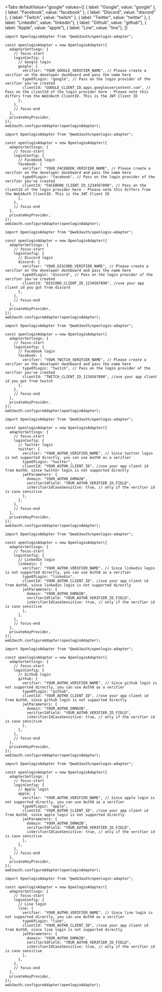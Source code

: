 
<Tabs
  defaultValue="google"
  values={[
    { label: "Google", value: "google" },
    { label: "Facebook", value: "facebook" },
    { label: "Discord", value: "discord" },
    { label: "Twitch", value: "twitch" },
    { label: "Twitter", value: "twitter" },
    { label: "LinkedIn", value: "linkedin"},
    { label: "Github", value: "github"},
    { label: "Apple", value: "apple"},
    { label: "Line", value: "line"},
  ]}
>

<TabItem value="google">

```tsx
import OpenloginAdapter from "@web3auth/openlogin-adapter";

const openloginAdapter = new OpenloginAdapter({
  adapterSettings: {
    // focus-start
    loginConfig: {
      // Google login
      google: {
        verifier: "YOUR_GOOGLE_VERIFIER_NAME", // Please create a verifier on the developer dashboard and pass the name here
        typeOfLogin: "google", // Pass on the login provider of the verifier you've created
        clientId: "GOOGLE_CLIENT_ID.apps.googleusercontent.com", // Pass on the clientId of the login provider here - Please note this differs from the Web3Auth ClientID. This is the JWT Client ID
      },
    },
    // focus-end
  },
  privateKeyProvider,
});
web3auth.configureAdapter(openloginAdapter);
```

</TabItem>

<TabItem value="facebook">

```tsx
import OpenloginAdapter from "@web3auth/openlogin-adapter";

const openloginAdapter = new OpenloginAdapter({
  adapterSettings: {
    // focus-start
    loginConfig: {
      // Facebook login
      facebook: {
        verifier: "YOUR_FACEBOOK_VERIFIER_NAME", // Please create a verifier on the developer dashboard and pass the name here
        typeOfLogin: "facebook", // Pass on the login provider of the verifier you've created
        clientId: "FACEBOOK_CLIENT_ID_1234567890", // Pass on the clientId of the login provider here - Please note this differs from the Web3Auth ClientID. This is the JWT Client ID
      },
    },
    // focus-end
  },
  privateKeyProvider,
});
web3auth.configureAdapter(openloginAdapter);
```

</TabItem>

<TabItem value="discord">

```tsx
import OpenloginAdapter from "@web3auth/openlogin-adapter";

const openloginAdapter = new OpenloginAdapter({
  adapterSettings: {
    // focus-start
    loginConfig: {
      // Discord login
      discord: {
        verifier: "YOUR_DISCORD_VERIFIER_NAME", // Please create a verifier on the developer dashboard and pass the name here
        typeOfLogin: "discord", // Pass on the login provider of the verifier you've created
        clientId: "DISCORD_CLIENT_ID_1234567890", //use your app client id you got from discord
      },
    },
    // focus-end
  },
  privateKeyProvider,
});
web3auth.configureAdapter(openloginAdapter);
```

</TabItem>

<TabItem value="twitch">

```tsx
import OpenloginAdapter from "@web3auth/openlogin-adapter";

const openloginAdapter = new OpenloginAdapter({
  adapterSettings: {
    // focus-start
    loginConfig: {
      // Facebook login
      facebook: {
        verifier: "YOUR_TWITCH_VERIFIER_NAME", // Please create a verifier on the developer dashboard and pass the name here
        typeOfLogin: "twitch", // Pass on the login provider of the verifier you've created
        clientId: "TWITCH_CLIENT_ID_1234567890", //use your app client id you got from twitch
      },
    },
    // focus-end
  },
  privateKeyProvider,
});
web3auth.configureAdapter(openloginAdapter);
```

</TabItem>

<TabItem value="twitter">

```tsx
import OpenloginAdapter from "@web3auth/openlogin-adapter";

const openloginAdapter = new OpenloginAdapter({
  adapterSettings: {
    // focus-start
    loginConfig: {
      // Twitter login
      twitter: {
        verifier: "YOUR_AUTH0_VERIFIER_NAME", // Since twitter login is not supported directly, you can use Auth0 as a verifier
        typeOfLogin: "twitter",
        clientId: "YOUR_AUTH0_CLIENT_ID", //use your app client id from Auth0, since twitter login is not supported directly
        jwtParameters: {
          domain: "YOUR_AUTH0_DOMAIN",
          verifierIdField: "YOUR_AUTH0_VERIFIER_ID_FIELD",
          isVerifierIdCaseSensitive: true, // only if the verifier id is case sensitive
        },
      },
    },
    // focus-end
  },
  privateKeyProvider,
});
web3auth.configureAdapter(openloginAdapter);
```

</TabItem>

<TabItem value="linkedin">

```tsx
import OpenloginAdapter from "@web3auth/openlogin-adapter";

const openloginAdapter = new OpenloginAdapter({
  adapterSettings: {
    // focus-start
    loginConfig: {
      // LinkedIn login
      linkedin: {
        verifier: "YOUR_AUTH0_VERIFIER_NAME", // Since linkedin login is not supported directly, you can use Auth0 as a verifier
        typeOfLogin: "linkedin",
        clientId: "YOUR_AUTH0_CLIENT_ID", //use your app client id from Auth0, since linkedin login is not supported directly
        jwtParameters: {
          domain: "YOUR_AUTH0_DOMAIN",
          verifierIdField: "YOUR_AUTH0_VERIFIER_ID_FIELD",
          isVerifierIdCaseSensitive: true, // only if the verifier id is case sensitive
        },
      },
    },
    // focus-end
  },
  privateKeyProvider,
});
web3auth.configureAdapter(openloginAdapter);
```

</TabItem>

<TabItem value="github">

```tsx
import OpenloginAdapter from "@web3auth/openlogin-adapter";

const openloginAdapter = new OpenloginAdapter({
  adapterSettings: {
    // focus-start
    loginConfig: {
      // Github login
      github: {
        verifier: "YOUR_AUTH0_VERIFIER_NAME", // Since github login is not supported directly, you can use Auth0 as a verifier
        typeOfLogin: "github",
        clientId: "YOUR_AUTH0_CLIENT_ID", //use your app client id from Auth0, since github login is not supported directly
        jwtParameters: {
          domain: "YOUR_AUTH0_DOMAIN",
          verifierIdField: "YOUR_AUTH0_VERIFIER_ID_FIELD",
          isVerifierIdCaseSensitive: true, // only if the verifier id is case sensitive
        },
      },
    },
    // focus-end
  },
  privateKeyProvider,
});
web3auth.configureAdapter(openloginAdapter);
```

</TabItem>

<TabItem value="apple">

```tsx
import OpenloginAdapter from "@web3auth/openlogin-adapter";

const openloginAdapter = new OpenloginAdapter({
  adapterSettings: {
    // focus-start
    loginConfig: {
      // Apple login
      apple: {
        verifier: "YOUR_AUTH0_VERIFIER_NAME", // Since apple login is not supported directly, you can use Auth0 as a verifier
        typeOfLogin: "apple",
        clientId: "YOUR_AUTH0_CLIENT_ID", //use your app client id from Auth0, since apple login is not supported directly
        jwtParameters: {
          domain: "YOUR_AUTH0_DOMAIN",
          verifierIdField: "YOUR_AUTH0_VERIFIER_ID_FIELD",
          isVerifierIdCaseSensitive: true, // only if the verifier id is case sensitive
        },
      },
    },
    // focus-end
  },
  privateKeyProvider,
});
web3auth.configureAdapter(openloginAdapter);
```

</TabItem>

<TabItem value="line">

```tsx
import OpenloginAdapter from "@web3auth/openlogin-adapter";

const openloginAdapter = new OpenloginAdapter({
  adapterSettings: {
    // focus-start
    loginConfig: {
      // Line login
      line: {
        verifier: "YOUR_AUTH0_VERIFIER_NAME", // Since line login is not supported directly, you can use Auth0 as a verifier
        typeOfLogin: "line",
        clientId: "YOUR_AUTH0_CLIENT_ID", //use your app client id from Auth0, since line login is not supported directly
        jwtParameters: {
          domain: "YOUR_AUTH0_DOMAIN",
          verifierIdField: "YOUR_AUTH0_VERIFIER_ID_FIELD",
          isVerifierIdCaseSensitive: true, // only if the verifier id is case sensitive
        },
      },
    },
    // focus-end
  },
  privateKeyProvider,
});
web3auth.configureAdapter(openloginAdapter);
```

</TabItem>

</Tabs>
